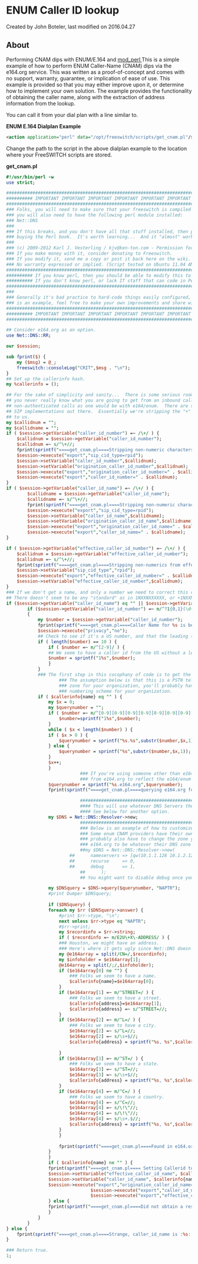 
# ENUM Caller ID lookup 

 Created by  John Boteler, last modified on 2016.04.27

## About

Performing CNAM dips with ENUM/E.164 and [mod\_perl ](../Modules/mod_perl_1048930.mdx#about)This is a simple example of how to perform ENUM Caller-Name (CNAM) dips via the e164.org service. This was written as a proof-of-concept and comes with no support, warranty, guarantee, or implication of ease of use. This example is provided so that you may either improve upon it, or determine how to implement your own solution. The example provides the functionality of obtaining the caller name, along with the extraction of address information from the lookup.

You can call it from your dial plan with a line similar to.

**ENUM E.164 Dialplan Example**

```xml
<action application="perl" data="/opt/freeswitch/scripts/get_cnam.pl"/>
```

Change the path to the script in the above dialplan example to the location where your FreeSWITCH scripts are stored.

**get\_cnam.pl**

```perl
#!/usr/bin/perl -w
use strict;

#########################################################################################
########## IMPORTANT IMPORTANT IMPORTANT IMPORTANT IMPORTANT IMPORTANT IMPORTANT#########
#########################################################################################
### Folks, you will need to make sure that your freeswitch is compiled with mod_perl enabled.
### you will also need to have the following perl module installed:
### Net::DNS
###
### If this breaks, and you don't have all that stuff installed, then please consider
### buying the Perl book.  It's worth learning...  And it "almost" works right in Windows. ;-)
###
### (c) 2009-2012 Karl J. Vesterling / kjv@ken-ton.com - Permission for use with freeswitch is granted.
### If you make money with it, consider donating to Freeswitch.
### If you modify it, send me a copy or post it back here on the wiki. 
### No warranty expressed or implied. (Script tested on Ubuntu 11.04 AMD64 / FreeSwitch 1.06)
#########################################################################################
########## If you know perl, then you should be able to modify this to work with other e164 CNAM providers.
########## If you don't know perl, or lack IT staff that can code in Perl, call your HR department.
#########################################################################################
###
### Generally it's bad practice to hard-code things easily configured, however since this
### is an example, feel free to make your own improvements and share with the FS community
#########################################################################################
########## IMPORTANT IMPORTANT IMPORTANT IMPORTANT IMPORTANT IMPORTANT IMPORTANT###########
#########################################################################################

## Consider e164.org as an option.
use Net::DNS::RR;

our $session;

sub fprint($) {
	my ($msg) = @_;
	freeswitch::consoleLog("CRIT",$msg . "\n");
}
## Set up the callerinfo hash.
my %callerinfo = ();

## For the sake of simplicity and sanity...  There is some serious room for improvement here, but
## you never really know what you are going to get from an inbound call if you're accepting
## non-authenticated calls as one would be with e164/enum.  There are some really INTERESTING
## SIP implementations out there.  Essentially we're stripping the "+" from the callerid (num/name) provided
## to us.
my $callidnum = "";
my $callidname = "";
if ( $session->getVariable("caller_id_number") =~ /\+/ ) {
	$callidnum = $session->getVariable("caller_id_number");
	$callidnum =~ s/^\+//;
	fprint(sprintf("====get_cnam.pl====Stripping non-numeric characters from callerid %s is changed to %s\n",$session->getVariable("caller_id_number"),$callidnum));
	$session->execute("export","sip_cid_type=rpid");
	$session->setVariable("caller_id_number",$callidnum);
	$session->setVariable("origination_caller_id_number",$callidnum);
	$session->execute("export","origination_caller_id_number=" . $callidnum);
	$session->execute("export","caller_id_number=" . $callidnum);
}
if ( $session->getVariable("caller_id_name") =~ /\+/ ) {
        $callidname = $session->getVariable("caller_id_name");
        $callidname =~ s/^\+//;
        fprint(sprintf("====get_cnam.pl====Stripping non-numeric characters from callerid %s is changed to %s\n",$session->getVariable("caller_id_name"),$callidname));
        $session->execute("export","sip_cid_type=rpid");
        $session->setVariable("caller_id_name",$callidname);
        $session->setVariable("origination_caller_id_name",$callidname);
        $session->execute("export","origination_caller_id_name=" . $callidname);
        $session->execute("export","caller_id_name=" . $callidname);
}

if ( $session->getVariable("effective_caller_id_number") =~ /\+/ ) {
	$callidnum = $session->getVariable("effective_caller_id_number");
	$callidnum =~ s/^\+//;
	fprint(sprintf("====get_cnam.pl====Stripping non-numerics from effective_callerid %s is changed to %s\n",$session->getVariable("effective_caller_id_number"),$callidnum));
	$session->setVariable("sip_cid_type","rpid");
	$session->execute("export","effective_caller_id_number=" . $callidnum);
	$session->setVariable("effective_caller_id_number",$callidnum);
}
### If we don't get a name, and only a number we need to correct this crazy wild-west nonsense
## There doesn't seem to be any "standard" as in 1NXXNXXXXXX, or +1NXXNXXXXXX or NXXNXXXXXX so we look for all three conditions.
if ($session->getVariable("caller_id_name") eq "" || $session->getVariable("caller_id_name") =~ m/^\?1{0,1}(\d{10})$/ || $session->getVariable("caller_id_name") =~ m/^(\d{10})$/ || $callidname == $callidnum) {
		if ($session->getVariable("caller_id_number") =~ m/^?1{0,1}(\d{10})$/) #make sure we did still get a valid number to lookup, otherwise its pointless
		{
		    my $number = $session->getVariable("caller_id_number");
			fprint(sprintf("====get_cnam.pl====Caller Name for %s is being requested:\n",$number));
			$session->execute("privacy","no");
			## Check to see if it's a US number, and that the leading (1) is there.
			if ( length($number) == 10 ) {
			    if ( $number =~ m/^[2-9]/ ) {
				## We seem to have a caller id from the US without a leading 1 in front of it.
				$number = sprintf("1%s",$number);
			    }
			}
		    ### The first step in this cocophany of code is to get the number formatted corretly for querying.
                    ### The assumption below is that this is a PSTN telephone number.  If you have your own e164/enum
                    ### zone for your organization, you'll probably have to change a few things below to reflect the
                    ### numbering scheme for your organization.
		    if ( $callerinfo{name} eq "" ) {
			    my $x = 0;
			    my $querynumber = "";
			    if ( $number =~ m/^[0-9][0-9][0-9][0-9][0-9][0-9][0-9][0-9][0-9][0-9]$/)  {
				    $number=sprintf("1%s",$number);
				}
			    while ( $x < length($number) ) {
				if ( $x > 0 ) {
				    $querynumber = sprintf("%s.%s",substr($number,$x,1),$querynumber);
				} else {
				    $querynumber = sprintf("%s",substr($number,$x,1));
				}
				$x++;
			    }
                            ### If you're using someone other than e164.org, you will need to change what's below
                            ### from e164.org to reflect the e164/enum CNAM provider you are working with.
			    $querynumber = sprintf("%s.e164.org",$querynumber);
			    fprint(sprintf("====get_cnam.pl====querying e164.org for:%s\n",$querynumber));

                            ############################################################################
                            #### This will use whatever DNS Servers the host is configured for.
                            #### See below for another option.
			    my $DNS = Net::DNS::Resolver->new;
                            ############################################################################
                            ### Below is an example of how to customize which DNS Servers you query
                            ### Some enum CNAM providers have their own custom DNS servers.  You will
                            ### probably also have to change the zone you query below as well from
                            ### e164.org to be whatever their DNS zone happens to be.
                            ##my $DNS = Net::DNS::Resolver->new(
  	                    ##      nameservers => [qw(10.1.1.128 10.1.2.128)],
  	                    ##      recurse     => 0,
  	                    ##      debug       => 1,
                            ##      );
                            ## You might want to disable debug once you know it's working...

			    my $DNSquery = $DNS->query($querynumber, "NAPTR");
			    #print Dumper $DNSquery;
		    
			    if ($DNSquery) {
				foreach my $rr ($DNSquery->answer) {
				    #print $rr->type, "\n";
				    next unless $rr->type eq "NAPTR";
				    #$rr->print;
				    my $recordinfo = $rr->string;
				    if ( $recordinfo =~ m/E2U\+X\-ADDRESS/ ) {
					### Houston, we might have an address.
					### Here's where it gets ugly since Net::DNS doesn't have a ->naptr method that I know of.
					my @e164array = split(/CN=/,$recordinfo);
					my $infoholder = $e164array[1];
					@e164array = split(/;/,$infoholder);
					if ($e164array[0] ne "") {
					    ### Folks we seem to have a name.
					    $callerinfo{name}=$e164array[0];
					}
					if ($e164array[1] =~ m/^STREET=/ ) {
					    ### Folks we seem to have a street.
					    $callerinfo{address}=$e164array[1];
					    $callerinfo{address} =~ s/^STREET=//;
					}
					if ($e164array[2] =~ m/^L=/ ) {
					    ### Folks we seem to have a city.
					    $e164array[2] =~ s/^L=//;
					    $e164array[2] =~ s/\s+$//;
					    $callerinfo{address} = sprintf("%s, %s",$callerinfo{address}, $e164array[2]);
					    
					}
					if ($e164array[3] =~ m/^ST=/ ) {
					    ### Folks we seem to have a state.
					    $e164array[3] =~ s/^ST=//;
					    $e164array[3] =~ s/\s+$//;
					    $callerinfo{address} = sprintf("%s, %s",$callerinfo{address}, $e164array[3]);
					}
					if ($e164array[4] =~ m/^C=/ ) {
					    ### Folks we seem to have a country.
					    $e164array[4] =~ s/^C=//;
					    $e164array[4] =~ s/\!\"//;
					    $e164array[4] =~ s/\!\"//;
					    $e164array[4] =~ s/\s+.$//;
					    $callerinfo{address} = sprintf("%s, %s",$callerinfo{address}, $e164array[4]);
					}
				    }
				    
				    fprint(sprintf("====get_cnam.pl====Found in e164.org: Name: %s\nAddress: %s",$callerinfo{name},$callerinfo{address}));
				}
			    }
			    if ( $callerinfo{name} ne "" ) {
				fprint(sprintf("====get_cnam.pl==== Setting Callerid to Name: %s\nAddress: %s",$callerinfo{name},$callerinfo{address}));
				$session->setVariable("effective_caller_id_name", $callerinfo{name});
				$session->setVariable("caller_id_name", $callerinfo{name});
				$session->execute("export","origination_caller_id_name=" . $callerinfo{name});
                                $session->execute("export","caller_id_name=" . $callerinfo{name});
                                $session->execute("export","effective_callerid_name=" . $callerinfo{name});
			    } else {
				fprint(sprintf("====get_cnam.pl====Did not obtain a result for %s in e164.org",$number));
			    }
		    }
		}
} else {
	fprint(sprintf("====get_cnam.pl====Strange, caller_id_name is :%s: and caller_id_number is :%s:\n",$session->getVariable("caller_id_name"), $session->getVariable("caller_id_number")));
}

### Return true.
1;
```



